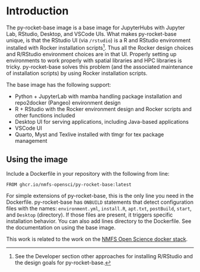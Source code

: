 # Introduction {.unnumbered}

The py-rocket-base image is a base image for JupyterHubs with Jupyter Lab, RStudio, Desktop, and VSCode UIs. What makes py-rocket-base unique, is that the RStudio UI (via `/rstudio`) is a R and RStudio environment installed with Rocker installation scripts[^1]. Thus all the Rocker design choices and R/RStudio environment choices are in that UI. Properly setting up environments to work properly with spatial libraries and HPC libraries is tricky. py-rocket-base solves this problem (and the associated maintenance of installation scripts) by using Rocker installation scripts. 

The base image has the following support:

* Python + JupyterLab with mamba handling package installation and repo2docker (Pangeo) environment design
* R + RStudio with the Rocker environment design and Rocker scripts and other functions included
* Desktop UI for serving applications, including Java-based applications
* VSCode UI
* Quarto, Myst and Texlive installed with tlmgr for tex package management

[^1]: See the Developer section other approaches for installing R/RStudio and the design goals for py-rocket-base.

## Using the image

Include a Dockerfile in your repository with the following from line:
```
FROM ghcr.io/nmfs-opensci/py-rocket-base:latest
```
For simple extensions of py-rocket-base, this is the only line you need in the Dockerfile. py-rocket-base has `ONBUILD` statements that detect configuration files with the names: `environment.yml`, `install.R`, `apt.txt`, `postBuild`, `start`, and `Desktop` (directory). If those files are present, it triggers specific installation behavior. You can also add lines directory to the Dockerfile. See the documentation on using the base image.

This work is related to the work on the [NMFS Open Science docker stack](https://nmfs-opensci.github.io/container-images/).

